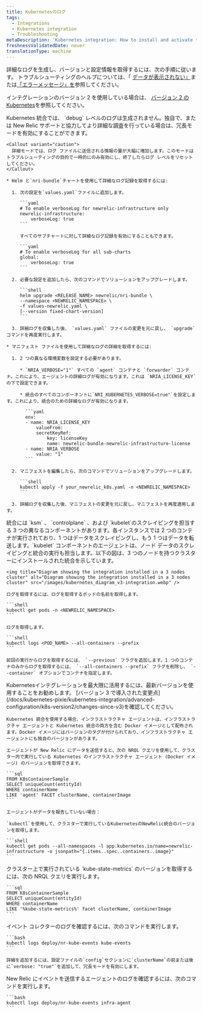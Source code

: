 ```yaml
---
title: Kubernetesのログ
tags:
  - Integrations
  - Kubernetes integration
  - Troubleshooting
metaDescription: 'Kubernetes integration: How to install and activate the integration, and what data is reported.'
freshnessValidatedDate: never
translationType: machine
---
```


詳細なログを生成し、バージョンと設定情報を取得するには、次の手順に従います。 トラブルシューティングのヘルプについては、「 [データが表示されない」](/docs/integrations/host-integrations/troubleshooting/kubernetes-integration-troubleshooting-not-seeing-data)または[「エラーメッセージ」を](/docs/integrations/host-integrations/troubleshooting/kubernetes-integration-troubleshooting-error-messages)参照してください。

インテグレーションのバージョン 2 を使用している場合は、 [バージョン 2 のKubernetes](/docs/kubernetes-pixie/kubernetes-integration/advanced-configuration/k8s-version2/overview/#logs-version2)を参照してください。

<CollapserGroup>
  <Collapser id="verbose-logging" title="詳細なロギングを有効にする">
    Kubernetes 統合では、 `debug` レベルのログは生成されません。独自で、または New Relic サポートと協力してより詳細な調査を行っている場合は、冗長モードを有効にすることができます。

    <Callout variant="caution">
      詳細モードでは、ログ ファイルに送信される情報の量が大幅に増加します。このモードはトラブルシューティングの目的で一時的にのみ有効にし、終了したらログ レベルをリセットしてください。
    </Callout>

    * Helm と`nri-bundle`チャートを使用して詳細なログ記録を取得するには:

      1. 次の設定を`values.yaml`ファイルに追加します。

         ```yaml
         # To enable verboseLog for newrelic-infrastructure only
         newrelic-infrastructure:
             verboseLog: true
         ```

         すべてのサブチャートに対して詳細なログ記録を有効にすることもできます。

         ```yaml
         # To enable verboseLog for all sub-charts
         global:
             verboseLog: true
         ```

      2. 必要な設定を追加したら、次のコマンドでソリューションをアップグレードします。

         ```shell
         helm upgrade <RELEASE_NAME> newrelic/nri-bundle \
         --namespace <NEWRELIC_NAMESPACE> \
         -f values-newrelic.yaml \
         [--version fixed-chart-version]
         ```

      3. 詳細ログを収集した後、 `values.yaml` ファイルの変更を元に戻し、 `upgrade` コマンドを再度実行します。

    * マニフェスト ファイルを使用して詳細なログの詳細を取得するには:

      1. 2 つの異なる環境変数を設定する必要があります。

         * `NRIA_VERBOSE="1"` すべての `agent` コンテナと `forwarder` コンテナ。これにより、エージェントの詳細ログが有効になります。これは `NRIA_LICENSE_KEY`の下で設定できます。

         * 統合のすべてのコンポーネントに`NRI_KUBERNETES_VERBOSE=true"`を設定します。これにより、統合のための詳細なログが有効になります。

           ```yaml
           env:
           - name: NRIA_LICENSE_KEY
               valueFrom:
               secretKeyRef:
                   key: licenseKey
                   name: newrelic-bundle-newrelic-infrastructure-license
           - name: NRIA_VERBOSE
               value: "1"
           ```

      2. マニフェストを編集したら、次のコマンドでソリューションをアップグレードします。

         ```shell
         kubectl apply -f your_newrelic_k8s.yaml -n <NEWRELIC_NAMESPACE>
         ```

      3. 詳細ログを収集した後、マニフェストの変更を元に戻し、マニフェストを再度適用します。
  </Collapser>

  <Collapser id="retrieve-logs-v3" title="統合コンポーネントのいずれかからログを取得します">
    統合には `ksm` 、 `controlplane` 、および `kubelet`のスクレイピングを担当する 3 つの異なるコンポーネントがあります。各インスタンスでは 2 つのコンテナが実行されており、1 つはデータをスクレイピングし、もう 1 つはデータを転送します。`kubelet` コンポーネントのエージェントは、ノード データのスクレイピングと統合の実行も担当します。以下の図は、3 つのノードを持つクラスターにインストールされた統合を示しています。

    <img title="Diagram showing the integration installed in a 3 nodes cluster" alt="Diagram showing the integration installed in a 3 nodes cluster" src="/images/kubernetes_diagram_v3-integration.webp" />

    ログを取得するには、ログを取得するポッドの名前を取得します。

    ```shell
    kubectl get pods -n <NEWRELIC_NAMESPACE>
    ```

    ログを取得します。

    ```shell
    kubectl logs <POD_NAME> --all-containers --prefix
    ```

    前回の実行からログを取得するには、 `--previous` フラグを追加します。1 つのコンテナのみからログを取得するには、 `--all-containers --prefix` フラグを削除し、 `--container` オプションでコンテナを指定します。
  </Collapser>

  <Collapser id="infra-version" title="インフラストラクチャエージェントのバージョンを取得する">
    <Callout variant="important">
      Kubernetesインテグレーションを最大限に活用するには、最新バージョンを使用することをお勧めします。 [バージョン 3 で導入された変更点](/docs/kubernetes-pixie/kubernetes-integration/advanced-configuration/k8s-version2/changes-since-v3)を確認してください。
    </Callout>

    Kubernetes 統合を使用する場合、インフラストラクチャ エージェントは、インフラストラクチャ エージェントと Kubernetes 統合の両方を含む Docker イメージとして配布されます。Docker イメージにはバージョンのタグが付けられており、インフラストラクチャ エージェントにも独自のバージョンがあります。

    エージェントが New Relic にデータを送信すると、次の NRQL クエリを使用して、クラスター内で実行している Kubernetes のインフラストラクチャ エージェント (Docker イメージ) のバージョンを取得できます。

    ```sql
    FROM K8sContainerSample
    SELECT uniqueCount(entityId)
    WHERE containerName
    LIKE 'agent' FACET clusterName, containerImage
    ```

    エージェントがデータを報告していない場合：

    `kubectl`を使用して、クラスターで実行しているKubernetesのNewRelic統合のバージョンを取得します。

    ```shell
    kubectl get pods --all-namespaces -l app.kubernetes.io/name=newrelic-infrastructure -o jsonpath="{.items..spec..containers..image}"
    ```
  </Collapser>

  <Collapser id="kube-state-metrics-version" title="kube-state-metricsのバージョンを取得">
    クラスター上で実行されている `kube-state-metrics` のバージョンを取得するには、次の NRQL クエリを実行します。

    ```sql
    FROM K8sContainerSample
    SELECT uniqueCount(entityId)
    WHERE containerName
    LIKE '%kube-state-metrics%' facet clusterName, containerImage
    ```
  </Collapser>

  <Collapser id="logs-on-collection" title="イベントコレクションのログ取得">
    イベント コレクターのログを確認するには、次のコマンドを実行します。

    ```bash
    kubectl logs deploy/nr-kube-events kube-events
    ```

    詳細を追加するには、設定ファイルの`config`セクションに`clusterName`の前または後に`verbose: "true"`を追加して、冗長モードを有効にします。
  </Collapser>

  <Collapser id="logs-on-sending" title="送信イベントのログ取得">
    New Relic にイベントを送信するエージェントのログを確認するには、次のコマンドを実行します。

    ```bash
    kubectl logs deploy/nr-kube-events infra-agent
    ```
  </Collapser>
</CollapserGroup>